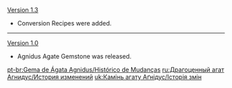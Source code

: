 {{Change History/Header}}
[[Version 1.3]]
*Conversion Recipes were added.
----
[[Version 1.0]]
*Agnidus Agate Gemstone was released.
<noinclude>


[[pt-br:Gema de Ágata Agnidus/Histórico de Mudanças]]
[[ru:Драгоценный агат Агнидус/История изменений]]
[[uk:Камінь агату Аґнідус/Історія змін]]
</noinclude>